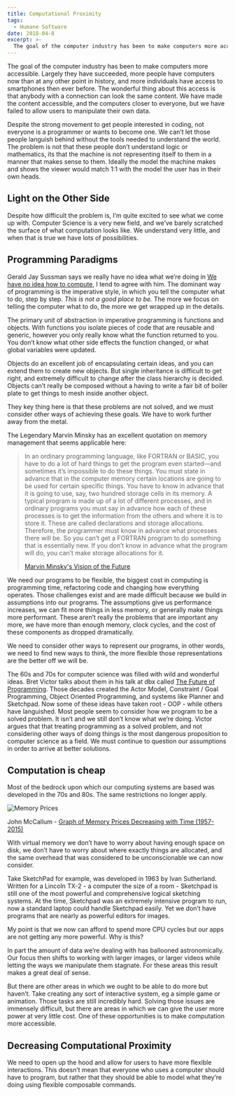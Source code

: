 ```yaml
---
title: Computational Proximity
tags:
  - Humane Software
date: 2018-04-8
excerpt: >-
  The goal of the computer industry has been to make computers more accessible. Largely they have succeeded, more people have computers now than at any other point in history, and more individuals have access to smartphones then ever before. The wonderful thing about this access is that anybody with a connection can look the same content. We have made the content accessible, and the computers closer to everyone, but we have failed to allow users to manipulate their own data.
---
```


The goal of the computer industry has been to make computers more accessible. Largely they have succeeded, more people have computers now than at any other point in history, and more individuals have access to smartphones then ever before. The wonderful thing about this access is that anybody with a connection can look the same content. We have made the content accessible, and the computers closer to everyone, but we have failed to allow users to manipulate their own data.

Despite the strong movement to get people interested in coding, not everyone is a programmer or wants to become one. We can’t let those people languish behind without the tools needed to understand the world. The problem is not that these people don’t understand logic or mathematics, its that the machine is not representing itself to them in a manner that makes sense to them. Ideally the model the machine makes and shows the viewer would match 1:1 with the model the user has in their own heads.

## Light on the Other Side

Despite how difficult the problem is, I’m quite excited to see what we come up with. Computer Science is a very new field, and we’ve barely scratched the surface of what computation looks like. We understand very little, and when that is true we have lots of possibilities.

## Programming Paradigms

Gerald Jay Sussman says we really have no idea what we’re doing in [We have no idea how to compute](http://www.infoq.com/presentations/We-Really-Dont-Know-How-To-Compute), I tend to agree with him. The dominant way of programming is the imperative style, in which you tell the computer what to do, step by step. _This is not a good place to be._ The more we focus on telling the computer what to do, the more we get wrapped up in the details.

The primary unit of abstraction in imperative programming is functions and objects. With functions you isolate pieces of code that are reusable and generic, however you only really know what the function returned to you. You don’t know what other side effects the function changed, or what global variables were updated.

Objects do an excellent job of encapsulating certain ideas, and you can extend them to create new objects. But single inheritance is difficult to get right, and extremely difficult to change after the class hierarchy is decided. Objects can’t really be composed without a having to write a fair bit of boiler plate to get things to mesh inside another object.

They key thing here is that these problems are not solved, and we must consider other ways of achieving these goals. We have to work further away from the metal.

The Legendary Marvin Minsky has an excellent quotation on memory management that seems applicable here:

> In an ordinary programming language, like FORTRAN or BASIC, you have to do a lot of hard things to get the program even started—and sometimes it’s impossible to do these things. You must state in advance that in the computer memory certain locations are going to be used for certain specific things. You have to know in advance that it is going to use, say, two hundred storage cells in its memory. A typical program is made up of a lot of different processes, and in ordinary programs you must say in advance how each of these processes is to get the information from the others and where it is to store it. These are called declarations and storage allocations. Therefore, the programmer must know in advance what processes there will be. So you can’t get a FORTRAN program to do something that is essentially new. If you don’t know in advance what the program will do, you can’t make storage allocations for it.
>
> [Marvin Minsky's Vision of the Future](http://www.newyorker.com/magazine/1981/12/14/a-i)

We need our programs to be flexible, the biggest cost in computing is programming time, refactoring code and changing how everything operates. Those challenges exist and are made difficult because we build in assumptions into our programs. The assumptions give us performance increases, we can fit more things in less memory, or generally make things more performant. These aren’t really the problems that are important any more, we have more than enough memory, clock cycles, and the cost of these components as dropped dramatically.

We need to consider other ways to represent our programs, in other words, we need to find new ways to think, the more flexible those representations are the better off we will be.

The 60s and 70s for computer science was filled with wild and wonderful ideas. Bret Victor talks about them in his talk at dbx called [The Future of Programming](https://vimeo.com/71278954). Those decades created the Actor Model, Constraint / Goal Programming, Object Oriented Programming, and systems like Planner and Sketchpad. Now some of these ideas have taken root - OOP - while others have languished. Most people seem to consider how we program to be a solved problem. It isn’t and we still don’t know what we’re doing. Victor argues that that treating programming as a solved problem, and not considering other ways of doing things is the most dangerous proposition to computer science as a field. We must continue to question our assumptions in order to arrive at better solutions.

<ReactPlayer url="https://player.vimeo.com/video/71278954" width="100%" />

## Computation is cheap

Most of the bedrock upon which our computing systems are based was developed in the 70s and 80s. The same restrictions no longer apply.

<Image
  src="/assets/images/memory-prices.png"
  alt="Memory Prices"
  height={1456}
  width={1944}
/>

John McCallum - [Graph of Memory Prices Decreasing with Time (1957-2015)](https://jcmit.net/mem2015.htm)

With virtual memory we don’t have to worry about having enough space on disk, we don’t have to worry about where exactly things are allocated, and the same overhead that was considered to be unconscionable we can now consider.

Take SketchPad for example, was developed in 1963 by Ivan Sutherland. Written for a Lincoln TX-2 - a computer the size of a room - Sketchpad is still one of the most powerful and comprehensive logical sketching systems. At the time, Sketchpad was an extremely intensive program to run, now a standard laptop could handle Sketchpad easily. Yet we don’t have programs that are nearly as powerful editors for images.

My point is that we now can afford to spend more CPU cycles but our apps are not getting any more powerful. Why is this?

In part the amount of data we’re dealing with has ballooned astronomically. Our focus then shifts to working with larger images, or larger videos while letting the ways we manipulate them stagnate. For these areas this result makes a great deal of sense.

But there are other areas in which we ought to be able to do more but haven’t. Take creating any sort of interactive system, eg a simple game or animation. Those tasks are still incredibly hard. Solving those issues are immensely difficult, but there are areas in which we can give the user more power at very little cost. One of these opportunities is to make computation more accessible.

## Decreasing Computational Proximity

We need to open up the hood and allow for users to have more flexible interactions. This doesn’t mean that everyone who uses a computer should have to program, but rather that they should be able to model what they’re doing using flexible composable commands.

